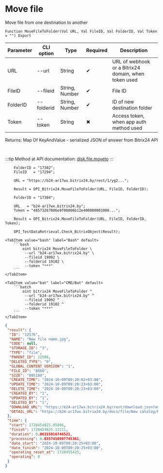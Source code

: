 ﻿---
sidebar_position: 9
---


# Move file
 Move file from one destination to another



`Function MoveFileToFolder(Val URL, Val FileID, Val FolderID, Val Token = "") Export`

  | Parameter | CLI option | Type | Required | Description |
  |-|-|-|-|-|
  | URL | --url | String | &#x2714; | URL of webhook or a Bitrix24 domain, when token used |
  | FileID | --fileid | String, Number | &#x2714; | File ID |
  | FolderID | --folderid | String, Number | &#x2714; | ID of new destination folder |
  | Token | --token | String | &#x2716; | Access token, when app auth method used |

  
  Returns:  Map Of KeyAndValue - serialized JSON of answer from Bitrix24 API

<br/>

:::tip
Method at API documentation: [disk.file.moveto](https://dev.1c-bitrix.ru/rest_help/disk/file/disk_file_moveto.php)
:::
<br/>


```bsl title="1C:Enterprise/OneScript code example"
    FolderID = "17302";
    FileID   = "17294";

    URL = "https://b24-ar17wx.bitrix24.by/rest/1/yg2...";

    Result = OPI_Bitrix24.MoveFileToFolder(URL, FileID, FolderID);

    FolderID = "17304";

    URL   = "b24-ar17wx.bitrix24.by";
    Token = "48573267006e9f06006b12e400000001000...";

    Result = OPI_Bitrix24.MoveFileToFolder(URL, FileID, FolderID, Token);

    OPI_TestDataRetrieval.Check_BitrixObject(Result);
```
 

 <Tabs>
  
    <TabItem value="bash" label="Bash" default>
        ```bash
            oint bitrix24 MoveFileToFolder \
             --url "b24-ar17wx.bitrix24.by" \
             --fileid 19092 \
             --folderid 19102 \
             --token "***"
        ```
    </TabItem>
  
    <TabItem value="bat" label="CMD/Bat" default>
        ```batch
            oint bitrix24 MoveFileToFolder ^
             --url "b24-ar17wx.bitrix24.by" ^
             --fileid 19092 ^
             --folderid 19102 ^
             --token "***"
        ```
    </TabItem>
</Tabs>


```json title="Result"
{
 "result": {
  "ID": "12576",
  "NAME": "New file name.jpg",
  "CODE": null,
  "STORAGE_ID": "3",
  "TYPE": "file",
  "PARENT_ID": 12586,
  "DELETED_TYPE": "0",
  "GLOBAL_CONTENT_VERSION": "1",
  "FILE_ID": "8666",
  "SIZE": "805189",
  "CREATE_TIME": "2024-10-09T09:20:02+03:00",
  "UPDATE_TIME": "2024-10-09T09:20:23+03:00",
  "DELETE_TIME": "2024-10-09T09:20:23+03:00",
  "CREATED_BY": "1",
  "UPDATED_BY": "1",
  "DELETED_BY": "1",
  "DOWNLOAD_URL": "https://b24-ar17wx.bitrix24.by/rest/download.json?auth=6b2e0667006e9f06006b12e4000000010000072c4914d2a629a27f8e468fd6a8ba64ff&token=disk%7CaWQ9MTI1NzYmXz14Y3dRbXoySnl4NlI2MHJJY09SNG1KbE9URTVENlF3aA%3D%3D%7CImRvd25sb2FkfGRpc2t8YVdROU1USTFOelltWHoxNFkzZFJiWG95U25sNE5sSTJNSEpKWTA5U05HMUtiRTlVUlRWRU5sRjNhQT09fDZiMmUwNjY3MDA2ZTlmMDYwMDZiMTJlNDAwMDAwMDAxMDAwMDA3MmM0OTE0ZDJhNjI5YTI3ZjhlNDY4ZmQ2YThiYTY0ZmYi.i2CHa05fN9FhHCvhCTGArYmKJ24LaHa7VxRKyrHfs10%3D",
  "DETAIL_URL": "https://b24-ar17wx.bitrix24.by/docs/file/New catalog/New subfolder/New file name.jpg"
 },
 "time": {
  "start": 1728454825.05896,
  "finish": 1728454825.12211,
  "duration": 0.06315016746521,
  "processing": 0.0357410907745361,
  "date_start": "2024-10-09T09:20:25+03:00",
  "date_finish": "2024-10-09T09:20:25+03:00",
  "operating_reset_at": 1728455425,
  "operating": 0
 }
}
```
